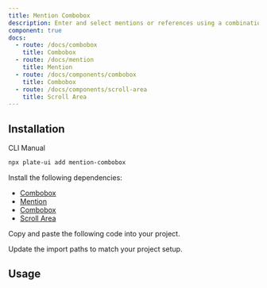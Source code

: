 ```yaml
---
title: Mention Combobox
description: Enter and select mentions or references using a combination of text input and a dropdown menu.
component: true
docs:
  - route: /docs/combobox
    title: Combobox
  - route: /docs/mention
    title: Mention
  - route: /docs/components/combobox
    title: Combobox
  - route: /docs/components/scroll-area
    title: Scroll Area
---
```


<ComponentPreview name="playground-demo" id="mention" />

## Installation

<Tabs defaultValue="cli">

<TabsList>
<TabsTrigger value="cli">CLI</TabsTrigger>
<TabsTrigger value="manual">Manual</TabsTrigger>
</TabsList>
<TabsContent value="cli">

```bash
npx plate-ui add mention-combobox
```

</TabsContent>

<TabsContent value="manual">

<Steps>

<Step>

Install the following dependencies:

- [Combobox](/docs/combobox)
- [Mention](/docs/mention)
- [Combobox](/docs/components/combobox)
- [Scroll Area](/docs/components/scroll-area)

</Step>

<Step>

Copy and paste the following code into your project.

</Step>

<ComponentSource name="mention-combobox" />

<Step>

Update the import paths to match your project setup.

</Step>

</Steps>

</TabsContent>

</Tabs>

## Usage

<ComponentSource name="playground-demo" />
